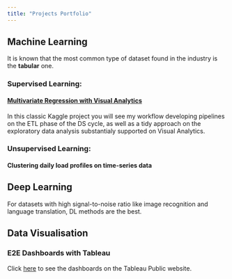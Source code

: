 ```yaml
---
title: "Projects Portfolio"
---
```


## Machine Learning
It is known that the most common type of dataset found in the industry is the **tabular** one.

### Supervised Learning:
#### [Multivariate Regression with Visual Analytics](https://jorgethomasm.github.io/Ames-house-prices-prediction/HousePrices.html){target="_blank"}
In this classic Kaggle project you will see my workflow developing pipelines on the ETL phase of the DS cycle, as well as a tidy approach on the exploratory data analysis substantialy supported on Visual Analytics.

### Unsupervised Learning:
#### Clustering daily load profiles on time-series data
## Deep Learning
For datasets with high signal-to-noise ratio like image recognition and language translation, DL methods are the best.

## Data Visualisation
### E2E Dashboards with Tableau
Click [here](https://public.tableau.com/app/profile/iosb.mrd/viz/DynOpt-En-DemoLoerrach/Monitoring){target="_blank"} to see the dashboards on the Tableau Public website.
